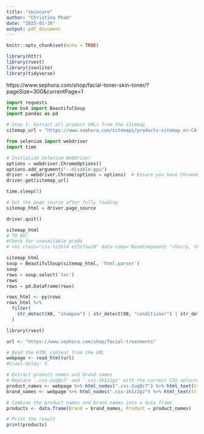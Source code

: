 ```yaml
---
title: "skincare"
author: "Christina Pham"
date: "2025-01-30"
output: pdf_document
---
```


```r
knitr::opts_chunk$set(echo = TRUE)
```

```r
library(httr)
library(rvest)
library(jsonlite)
library(tidyverse)
```
https://www.sephora.com/shop/facial-toner-skin-toner/?pageSize=300&currentPage=1

```python
import requests
from bs4 import BeautifulSoup
import pandas as pd

# Step 1: Extract all product URLs from the sitemap
sitemap_url = "https://www.sephora.com/sitemaps/products-sitemap_en-CA.xml"

```

```python
from selenium import webdriver
import time

# Initialize Selenium WebDriver
options = webdriver.ChromeOptions()
options.add_argument("--disable-gpu")
driver = webdriver.Chrome(options = options)  # Ensure you have ChromeDriver installed
driver.get(sitemap_url)

time.sleep(5)

# Get the page source after fully loading
sitemap_html = driver.page_source

driver.quit()
```

```python
sitemap_html
# TO DO: 
#Check for unavailable prods 
# <h1 class="css-tz2kl4 e15t7owz0" data-comp="BaseComponent ">Sorry, this product is not available.</h1>

```

```python
sitemap_html
soup = BeautifulSoup(sitemap_html, 'html.parser')
soup
rows = soup.select('loc')
rows
rows = pd.DataFrame(rows)
```

```r
rows_html <- py$rows
rows_html %>% 
  filter(
    str_detect(X0, "shampoo") | str_detect(X0, "conditioner") | str_detect(X0, "cleanser") | str_detect(X0, "cleanse") | str_detect(X0, "cleansing") | str_detect(X0, "cream") | str_detect(X0, "creme") | str_detect(X0, "moisturizer") | str_detect(X0, "toner") | str_detect(X0, "serum") | str_detect(X0, "mask")
  )
```

```r
library(rvest)

url <- "https://www.sephora.com/shop/facial-treatments"

# Read the HTML content from the URL
webpage <- read_html(url)
#Crawl-delay: 5

# Extract product names and brand names
# Replace '.css-2uq0c7' and '.css-1k1z2gz' with the correct CSS selectors based on the website's HTML
product_names <- webpage %>% html_nodes(".css-2uq0c7") %>% html_text(trim = TRUE)
brand_names <- webpage %>% html_nodes(".css-1k1z2gz") %>% html_text(trim = TRUE)

# Combine the product names and brand names into a data frame
products <- data.frame(Brand = brand_names, Product = product_names)

# Print the result
print(products)

```


